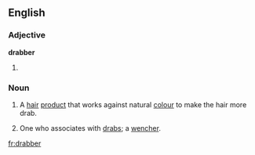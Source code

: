 ==English==

===Adjective===
'''drabber'''

# {{comparative of|drab}}

===Noun===
{{en-noun}}

# A [[hair]] [[product]] that works against natural [[colour]] to make the hair more drab.
# {{obsolete}} One who associates with [[drab]]s; a [[wencher]].
#: {{rfquotek|Massinger}}

{{Webster 1913}}

[[fr:drabber]]